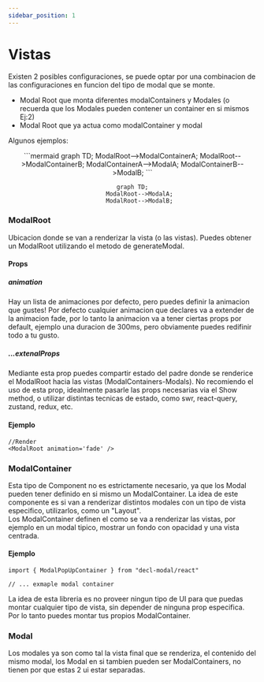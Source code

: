 ```yaml
---
sidebar_position: 1
---
```


# Vistas

Existen 2 posibles configuraciones, se puede optar por una combinacion de las configuraciones en funcion del tipo de modal que se monte.
- Modal Root que monta diferentes modalContainers y Modales (o recuerda que los Modales pueden contener un container en si mismos Ej:2)
- Modal Root que ya actua como modalContainer y modal

Algunos ejemplos:
<div align='center' style={{display: 'flex', justifyContent: 'center', alignItems: 'center', gap: '2rem'}}>
```mermaid
graph TD;
    ModalRoot-->ModalContainerA;
    ModalRoot-->ModalContainerB;
    ModalContainerA-->ModalA;
    ModalContainerB-->ModalB;
```

```mermaid
graph TD;
    ModalRoot-->ModalA;
    ModalRoot-->ModalB;
```
</div>

### ModalRoot

Ubicacion donde se van a renderizar la vista (o las vistas). Puedes obtener un ModalRoot utilizando el metodo de generateModal.

#### Props

##### animation
Hay un lista de animaciones por defecto, pero puedes definir la animacion que gustes! Por defecto cualquier animacion que declares va a extender de la animacion fade, por lo tanto la animacion va a tener ciertas props por default, ejemplo una duracion de 300ms, pero obviamente puedes redifinir todo a tu gusto.

##### ...extenalProps
Mediante esta prop puedes compartir estado del padre donde se renderice el ModalRoot hacia las vistas (ModalContainers-Modals).
No recomiendo el uso de esta prop, idealmente pasarle las props necesarias via el Show method, o utilizar distintas tecnicas de estado, como swr, react-query, zustand, redux, etc.

#### Ejemplo

```tsx
//Render
<ModalRoot animation='fade' />
```

### ModalContainer
Esta tipo de Component no es estrictamente necesario, ya que los Modal pueden tener definido en si mismo un ModalContainer. La idea de este componente es si van a renderizar distintos modales con un tipo de vista especifico, utilizarlos, como un "Layout".<br/>
Los ModalContainer definen el como se va a renderizar las vistas, por ejemplo en un modal tipico, mostrar un fondo con opacidad y una vista centrada.<br/>
#### Ejemplo
```tsx
import { ModalPopUpContainer } from "decl-modal/react"
 
// ... exmaple modal container
```
La idea de esta libreria es no proveer ningun tipo de UI para que puedas montar cualquier tipo de vista, sin depender de ninguna prop especifica. Por lo tanto puedes montar tus propios ModalContainer.

### Modal
Los modales ya son como tal la vista final que se renderiza, el contenido del mismo modal, los Modal en si tambien pueden ser ModalContainers, no tienen por que estas 2 ui estar separadas.